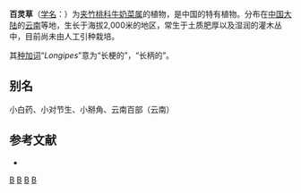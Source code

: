 {{Speciesbox
| genus = Marsdenia
| species = longipes
| authority = W. T. Wang ex [[蒋英_(植物学家)|Tsiang]] et P. T. Li, 1974
}}

'''百灵草'''（[[学名|学名]]：{{lang|la|''Marsdenia longipes''}}）为[[夹竹桃科|夹竹桃科]][[牛奶菜属|牛奶菜属]]的植物，是中国的特有植物。分布在[[中国大陆|中国大陆]]的[[云南|云南]]等地，生长于海拔2,000米的地区，常生于土质肥厚以及湿润的灌木丛中，目前尚未由人工引种栽培。

其[[种加词|种加词]]“''Longipes''”意为“长梗的”，“长柄的”。

== 别名 ==
小白药、小对节生、小掰角、云南百部（云南）

== 参考文献 ==
<div class="references-small">
* {{cite web| url =http://www.bioinfo.cn/db05/KmzwSpecies.php?action=view&id=1774| title =百灵草| work =《中国高等植物数据库全库》| publisher =中国科学院微生物研究所| author =昆明植物研究所| accessdate =2009-02-22| deadurl =yes| archiveurl =https://web.archive.org/web/20160305081852/http://www.bioinfo.cn/db05/KmzwSpecies.php?action=view&id=1774| archivedate =2016年3月5日| df =}}
</div>
{{Taxonbar|from=Q15225673}}

[[Category:牛奶菜属|B]]
[[Category:中国特有植物|B]]
[[Category:云南植物|B]]
[[Category:1974年描述的植物|B]]


{{植物小作品}}